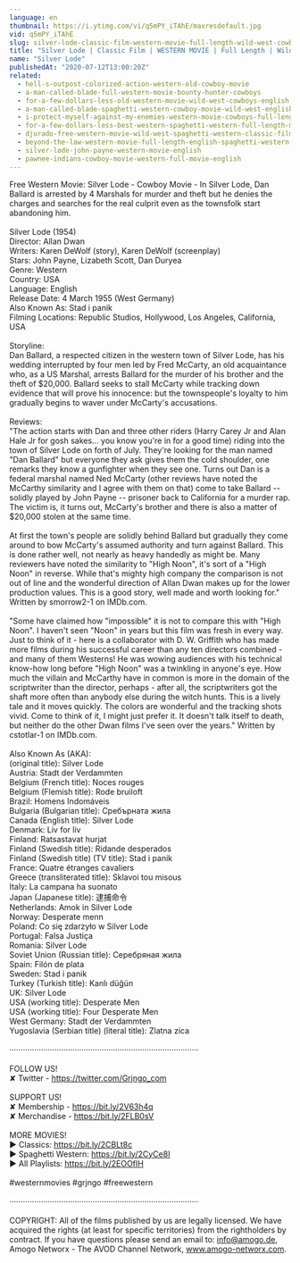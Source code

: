 ```yaml
---
language: en
thumbnail: https://i.ytimg.com/vi/q5mPY_iTAhE/maxresdefault.jpg
vid: q5mPY_iTAhE
slug: silver-lode-classic-film-western-movie-full-length-wild-west-cowboy-movies-free-film
title: "Silver Lode | Classic Film | WESTERN MOVIE | Full Length | Wild West | Cowboy Movies | Free Film"
name: "Silver Lode"
publishedAt: "2020-07-12T13:00:20Z"
related:
  - hell-s-outpost-colorized-action-western-old-cowboy-movie
  - a-man-called-blade-full-western-movie-bounty-hunter-cowboys
  - for-a-few-dollars-less-old-western-movie-wild-west-cowboys-english
  - a-man-called-blade-spaghetti-western-cowboy-movie-wild-west-english
  - i-protect-myself-against-my-enemies-western-movie-cowboys-full-length-wild-west
  - for-a-few-dollars-less-best-western-spaghetti-western-full-length-movie-wild-west
  - djurado-free-western-movie-wild-west-spaghetti-western-classic-film-full-action-movie
  - beyond-the-law-western-movie-full-length-english-spaghetti-western-full-free-youtube-movies
  - silver-lode-john-payne-western-movie-english
  - pawnee-indians-cowboy-movie-western-full-movie-english
---
```


Free Western Movie: Silver Lode - Cowboy Movie - In Silver Lode, Dan Ballard is arrested by 4 Marshals for murder and theft but he denies the charges and searches for the real culprit even as the townsfolk start abandoning him. <br />
<br />
Silver Lode (1954)<br />
Director: Allan Dwan<br />
Writers: Karen DeWolf (story), Karen DeWolf (screenplay)<br />
Stars: John Payne, Lizabeth Scott, Dan Duryea<br />
Genre: Western <br />
Country: USA<br />
Language: English<br />
Release Date: 4 March 1955 (West Germany) <br />
Also Known As: Stad i panik <br />
Filming Locations: Republic Studios, Hollywood, Los Angeles, California, USA <br />
<br />
Storyline:<br />
Dan Ballard, a respected citizen in the western town of Silver Lode, has his wedding interrupted by four men led by Fred McCarty, an old acquaintance who, as a US Marshal, arrests Ballard for the murder of his brother and the theft of $20,000. Ballard seeks to stall McCarty while tracking down evidence that will prove his innocence: but the townspeople's loyalty to him gradually begins to waver under McCarty's accusations.<br />
<br />
Reviews:<br />
"The action starts with Dan and three other riders (Harry Carey Jr and Alan Hale Jr for gosh sakes... you know you're in for a good time) riding into the town of Silver Lode on forth of July. They're looking for the man named "Dan Ballard" but everyone they ask gives them the cold shoulder, one remarks they know a gunfighter when they see one. Turns out Dan is a federal marshal named Ned McCarty (other reviews have noted the McCarthy similarity and I agree with them on that) come to take Ballard -- solidly played by John Payne -- prisoner back to California for a murder rap. The victim is, it turns out, McCarty's brother and there is also a matter of $20,000 stolen at the same time.<br />
<br />
At first the town's people are solidly behind Ballard but gradually they come around to bow McCarty's assumed authority and turn against Ballard. This is done rather well, not nearly as heavy handedly as might be. Many reviewers have noted the similarity to "High Noon", it's sort of a "High Noon" in reverse. While that's mighty high company the comparison is not out of line and the wonderful direction of Allan Dwan makes up for the lower production values. This is a good story, well made and worth looking for." Written by smorrow2-1 on IMDb.com.<br />
<br />
"Some have claimed how "impossible" it is not to compare this with "High Noon". I haven't seen "Noon" in years but this film was fresh in every way. Just to think of it - here is a collaborator with D. W. Griffith who has made more films during his successful career than any ten directors combined - and many of them Westerns! He was wowing audiences with his technical know-how long before "High Noon" was a twinkling in anyone's eye. How much the villain and McCarthy have in common is more in the domain of the scriptwriter than the director, perhaps - after all, the scriptwriters got the shaft more often than anybody else during the witch hunts. This is a lively tale and it moves quickly. The colors are wonderful and the tracking shots vivid. Come to think of it, I might just prefer it. It doesn't talk itself to death, but neither do the other Dwan films I've seen over the years." Written by cstotlar-1 on IMDb.com.<br />
<br />
Also Known As (AKA):<br />
(original title): Silver Lode<br />
Austria: Stadt der Verdammten<br />
Belgium (French title): Noces rouges<br />
Belgium (Flemish title): Rode bruiloft<br />
Brazil: Homens Indomáveis<br />
Bulgaria (Bulgarian title): Сребърната жила<br />
Canada (English title): Silver Lode<br />
Denmark: Liv for liv<br />
Finland: Ratsastavat hurjat<br />
Finland (Swedish title): Ridande desperados<br />
Finland (Swedish title) (TV title): Stad i panik<br />
France: Quatre étranges cavaliers<br />
Greece (transliterated title): Sklavoi tou misous<br />
Italy: La campana ha suonato<br />
Japan (Japanese title): 逮捕命令<br />
Netherlands: Amok in Silver Lode<br />
Norway: Desperate menn<br />
Poland: Co się zdarzyło w Silver Lode<br />
Portugal: Falsa Justiça<br />
Romania: Silver Lode<br />
Soviet Union (Russian title): Серебряная жила<br />
Spain: Filón de plata<br />
Sweden: Stad i panik<br />
Turkey (Turkish title): Kanlı düğün<br />
UK: Silver Lode<br />
USA (working title): Desperate Men<br />
USA (working title): Four Desperate Men<br />
West Germany: Stadt der Verdammten<br />
Yugoslavia (Serbian title) (literal title): Zlatna zica<br />
<br />
····················································································<br />
<br />
FOLLOW US!<br />
✘ Twitter - https://twitter.com/Grjngo_com<br />
<br />
SUPPORT US!<br />
✘ Membership - https://bit.ly/2V63h4q<br />
✘ Merchandise - https://bit.ly/2FLB0sV<br />
<br />
MORE MOVIES! <br />
► Classics: https://bit.ly/2CBLt8c <br />
► Spaghetti Western: https://bit.ly/2CyCe8I <br />
► All Playlists: https://bit.ly/2EOOfIH <br />
<br />
#westernmovies #grjngo #freewestern<br />
<br />
····················································································<br />
<br />
COPYRIGHT: All of the films published by us are legally licensed. We have acquired the rights (at least for specific territories) from the rightholders by contract. If you have questions please send an email to: info@amogo.de, Amogo Networx - The AVOD Channel Network, www.amogo-networx.com.